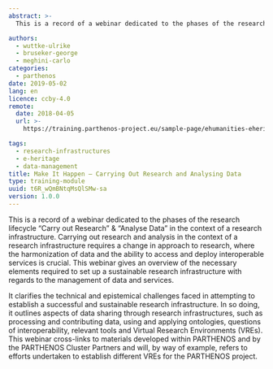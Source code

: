 ```yaml
---
abstract: >-
  This is a record of a webinar dedicated to the phases of the research lifecycle “Carry out Research” & “Analyse Data” in the context of a research infrastructure. Carrying out research and analysis in the context of a research infrastructure requires a change in approach to research, where the harmonization of data and the ability to access and deploy interoperable services is crucial. This webinar gives an overview of the necessary elements required to set up a sustainable research infrastructure with regards to the management of data and services.

authors:
  - wuttke-ulrike
  - bruseker-george
  - meghini-carlo
categories:
  - parthenos
date: 2019-05-02
lang: en
licence: ccby-4.0
remote:
  date: 2018-04-05
  url: >-
    https://training.parthenos-project.eu/sample-page/ehumanities-eheritage-webinar-series/webinar-boost-your-ehumanities-and-eheritage-research-with-research-infrastructures/

tags:
  - research-infrastructures
  - e-heritage
  - data-management
title: Make It Happen – Carrying Out Research and Analysing Data
type: training-module
uuid: t6R_wQmBNtqMsQlSMw-sa
version: 1.0.0
---
```


This is a record of a webinar dedicated to the phases of the research lifecycle “Carry out Research” & “Analyse Data” in the context of a research infrastructure. Carrying out research and analysis in the context of a research infrastructure requires a change in approach to research, where the harmonization of data and the ability to access and deploy interoperable services is crucial. This webinar gives an overview of the necessary elements required to set up a sustainable research infrastructure with regards to the management of data and services.

It clarifies the technical and epistemical challenges faced in attempting to establish a successful and sustainable research infrastructure. In so doing, it outlines aspects of data sharing through research infrastructures, such as processing and contributing data, using and applying ontologies, questions of interoperability, relevant tools and Virtual Research Environments (VREs). This webinar cross-links to materials developed within PARTHENOS and by the PARTHENOS Cluster Partners and will, by way of example, refers to efforts undertaken to establish different VREs for the PARTHENOS project.

<CTA
  title="Interested in learning more?"
  subtitle="Check out Make It Happen – Carrying Out Research and Analysing Data on PARTHENOS"
  url="https://training.parthenos-project.eu/sample-page/ehumanities-eheritage-webinar-series/webinar-make-it-happen-carrying-out-research-and-analysing-data/"
/>
